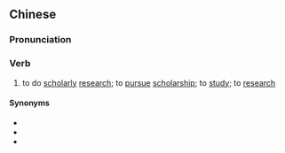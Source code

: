 {{also|为学}}
==Chinese==
{{zh-forms|s=为学}}

===Pronunciation===
{{zh-pron
|m=wéixué
|mn=ûi-ha̍k
|cat=v
}}

===Verb===
{{zh-verb}}

# to do [[scholarly]] [[research]]; to [[pursue]] [[scholarship]]; to [[study]]; to [[research]]

====Synonyms====
* {{zh-l|研究}}
* {{zh-l|治學}}
* {{zh-l|做學問|tr=zuò xuéwèn}}